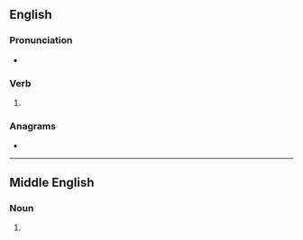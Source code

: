 ==English==

===Pronunciation===
* {{IPA|/beɪðz/|lang=en}}

===Verb===
{{head|en|verb form}}

# {{en-third-person singular of|bathe}}

===Anagrams===
* {{anagrams|en|a=abehst|baseth|beaths|behats}}

----

==Middle English==

===Noun===
{{head|enm|noun plural form}}

# {{plural form|lang=enm|bath}}